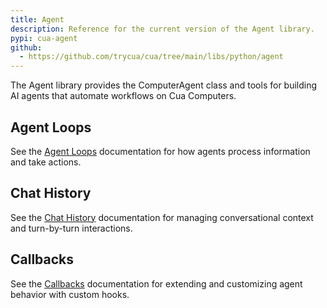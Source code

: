 ```yaml
---
title: Agent
description: Reference for the current version of the Agent library.
pypi: cua-agent
github:
  - https://github.com/trycua/cua/tree/main/libs/python/agent
---
```


The Agent library provides the ComputerAgent class and tools for building AI agents that automate workflows on Cua Computers.

## Agent Loops

See the [Agent Loops](../agent-sdk/agent-loops) documentation for how agents process information and take actions.

## Chat History

See the [Chat History](../agent-sdk/chat-history) documentation for managing conversational context and turn-by-turn interactions.

## Callbacks

See the [Callbacks](../agent-sdk/callbacks) documentation for extending and customizing agent behavior with custom hooks.
